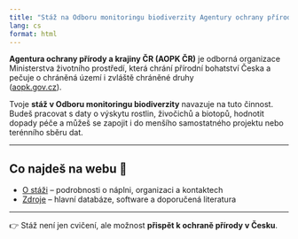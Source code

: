 ---
title: "Stáž na Odboru monitoringu biodiverzity Agentury ochrany přírody a krajiny ČR"
lang: cs
format: html
---

**Agentura ochrany přírody a krajiny ČR (AOPK ČR)** je odborná organizace Ministerstva životního prostředí, která chrání přírodní bohatství Česka a pečuje o chráněná území i zvláště chráněné druhy  
([aopk.gov.cz](https://aopk.gov.cz/)).

Tvoje **stáž v Odboru monitoringu biodiverzity** navazuje na tuto činnost. Budeš pracovat s daty o výskytu rostlin, živočichů a biotopů, hodnotit dopady péče a můžeš se zapojit i do menšího samostatného projektu nebo terénního sběru dat.  

---

## Co najdeš na webu 🌱

- [O stáži](o_stazi.qmd) – podrobnosti o náplni, organizaci a kontaktech  
- [Zdroje](zdroje.qmd) – hlavní databáze, software a doporučená literatura  

---

👉 Stáž není jen cvičení, ale možnost **přispět k ochraně přírody v Česku**.  


